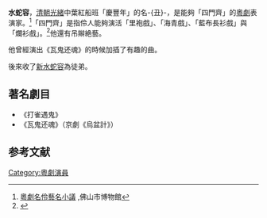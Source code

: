 '''水蛇容'''，[[清朝|清朝]][[光緒|光緒]]中葉紅船班「慶豐年」的名-{丑}-，是能夠「四門齊」的[[粵劇|粵劇]]表演家。<ref>[http://www.foshanmuseum.com/wbzy/xslw_disp.asp?xsyj_ID=129 粵劇名伶藝名小議] {{Wayback|url=http://www.foshanmuseum.com/wbzy/xslw_disp.asp?xsyj_ID=129 |date=20090620053648 }},佛山市博物館</ref>「四門齊」是指伶人能夠演活「里袍戲」、「海青戲」、「藍布長衫戲」與「爛衫戲」。<ref>{{Cite web |url=http://www.cantoneseculture.com/page_TalkCantoneseOpera/page00002.aspx |title=粵劇尊重丑生 |accessdate=2008-01-18 |archive-date=2007-12-30 |archive-url=https://web.archive.org/web/20071230204314/http://www.cantoneseculture.com/page_TalkCantoneseOpera/page00002.aspx |dead-url=no }}</ref>他還有吊辮絶藝。

他曾經演出《瓦鬼还魂》的時候加插了有趣的曲。
{{quote|
時不通來運不通，拾到黃金變廢銅， 我自小結拜有十個弟兄，算來我吳直中系最窮， 我大哥上街賣水泵，二哥賣瓜菜以及芫茜蔥，三哥走台腳去賣油炸粽，四哥至斯文學寫燈籠， 五哥在省城做巡警勇，六哥至辛苦系打銅， 七哥修整留聲機器以及時辰鐘，我八哥自小做紙通，九哥脫泡牙抓住個泵泵，招牌上寫住拿手捉牙蟲， 我系第十算嚟唔中用，隻字唔識又唔通， 將身打坐茅房中，我商家難做故此務田為工。<ref>[http://www.huadu.gov.cn:8080/was40/detail?record=2&channelid=4374 《苦凤莺怜》内幕曝光],广州市花都区人民政府</ref>
}}

後來收了[[新水蛇容|新水蛇容]]為徒弟。

==著名劇目==
*《打雀遇鬼》
*《瓦鬼还魂》（京劇《烏盆計》）

==参考文献==
<div class="references-small">
<references />
</div>

{{China-artist-stub}}

[[Category:粵劇演員|Category:粵劇演員]]